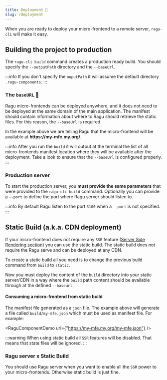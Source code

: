 ```yaml
---
title: Deployment 🚀
slug: /deployment
---
```


When you are ready to deploy your micro-frontend to a remote server, `ragu-cli` will make it easy.

## Building the project to production

The `ragu-cli build` command creates a production ready build. You should specify the `--outputPath` directory and the
`--baseUrl`.

<PackageManager
  binExecution={true}
  both="ragu-cli build --file my-mfe.js --baseurl https://my-mfe.my.org/ --outputPath build" />

:::info
If you don't specify the `ouputPath` it will assume the default directory `.ragu-components`.
:::

### The `baseURL` 🚨

Ragu micro-frontends can be deployed anywhere, and it does not need to be deployed at the same domain of the main
application. The manifest should contain information about where to Ragu should retrieve the static files.
For this reason, the `--baseUrl` is required.

In the example above we are telling Ragu that the micro-frontend will be available at
**<span>https://my-mfe</span>.my.org/**.

:::info
After you run the `build` it will output at the terminal the list of all micro-frontends manifest location
where they will be available after the deployment. Take a look to ensure that the `--baseUrl` is configured properly.
:::

### Production server

To start the production server, you **must provide the same parameters** that were provided to the `ragu-cli build`
command. Optionally you can provide a `--port` to define the port where Ragu server should listen to.

<PackageManager
  binExecution={true}
  both="ragu-cli serve --file my-mfe.js --baseurl https://my-mfe.my.org/ --outputPath build --port 80"
/>

:::info
By default Ragu listen to the port `3100` when a `--port` is not specified.
:::

## Static Build (a.k.a. CDN deployment)

If your micro-frontend does not require any `SSR` feature ([Server Side Rendering section](/docs/server-side-rendering))
you can use the static build. The static build does not require the Ragu serve and can be deployed at any CDN.

To create a static build all you need is to change the previous build command from `build` to `static`.

<PackageManager
  binExecution={true}
  both="ragu-cli static --file my-mfe.js --baseurl https://my-mfe.my.org/ --outputPath build" />

Now you must deploy the content of the `build` directory into your static server/CDN in a way where the `build` path
content should be available through at the defined `--baseurl`.

#### Consuming a micro-frontend from static build

The manifest file generated as a `json` file. The example above will generate a file called `build/my-mfe.json` which
must be used as manifest file. For example:

<RaguComponentDemo url={"https://my-mfe.my.org/my-mfe.json"} />

:::warning
When using static build all `SSR` features will be disabled. That means that state files will be ignored.
:::

### Ragu server x Static Build

You should use Ragu server when you want to enable all the `SSR` power to your micro-frontends. Otherwise static build
is just fine.
